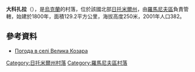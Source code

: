 {{coord|50|8|14|N|27|52|16|E|scale:30000|display=title}}

'''大科扎拉'''（{{lang-uk|Велика Козара}}），是[[烏克蘭|烏克蘭]]的村落，位於該國北部[[日托米爾州|日托米爾州]]，由[[羅馬尼夫區|羅馬尼夫區]]負責管轄，始建於1800年，面積129.2平方公里，海拔高度250米，2001年人口382。

==參考資料==
* [http://weather.in.ua/ua/zhitomirskaja/2769 Погода в селі Велика Козара]{{Wayback|url=http://weather.in.ua/ua/zhitomirskaja/2769 |date=20111219164059 }}

{{DEFAULTSORT:Велика Козара}}
[[Category:日托米爾州村落|Category:日托米爾州村落]]
[[Category:羅馬尼夫區村落|Category:羅馬尼夫區村落]]


{{Zhytomyr-geo-stub}}